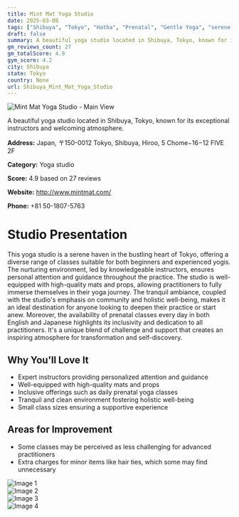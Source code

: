 ```yaml
---
title: Mint Mat Yoga Studio
date: 2025-03-08
tags: ["Shibuya", "Tokyo", "Hatha", "Prenatal", "Gentle Yoga", "serene atmosphere", "well-equipped", "Shibuya"]  
draft: false
summary: A beautiful yoga studio located in Shibuya, Tokyo, known for its exceptional instructors and welcoming atmosphere.
gm_reviews_count: 27
gm_totalScore: 4.9
gym_score: 4.2
city: Shibuya
state: Tokyo
country: None
url: Shibuya_Mint_Mat_Yoga_Studio
---
```


<div className="aspect-[16/9] relative my-8">
  <img 
    src="https://lh5.googleusercontent.com/p/AF1QipMUkCJ_bDRe12E5fasyFAjakKzhxsfDuRSbNexR=w1920-h1080-k-no"
    alt="Mint Mat Yoga Studio - Main View"
    className="object-cover absolute inset-0 w-full h-full rounded-lg"
  />
</div>

A beautiful yoga studio located in Shibuya, Tokyo, known for its exceptional instructors and welcoming atmosphere.

**Address:** Japan, 〒150-0012 Tokyo, Shibuya, Hiroo, 5 Chome−16−12 FIVE 2F

**Category:** Yoga studio

**Score:** 4.9 based on 27 reviews

**Website:** http://www.mintmat.com/

**Phone:** +81 50-1807-5763

# Studio Presentation

This yoga studio is a serene haven in the bustling heart of Tokyo, offering a diverse range of classes suitable for both beginners and experienced yogis. The nurturing environment, led by knowledgeable instructors, ensures personal attention and guidance throughout the practice. The studio is well-equipped with high-quality mats and props, allowing practitioners to fully immerse themselves in their yoga journey. The tranquil ambiance, coupled with the studio's emphasis on community and holistic well-being, makes it an ideal destination for anyone looking to deepen their practice or start anew. Moreover, the availability of prenatal classes every day in both English and Japanese highlights its inclusivity and dedication to all practitioners. It's a unique blend of challenge and support that creates an inspiring atmosphere for transformation and self-discovery.

## Why You'll Love It

- Expert instructors providing personalized attention and guidance
- Well-equipped with high-quality mats and props
- Inclusive offerings such as daily prenatal yoga classes
- Tranquil and clean environment fostering holistic well-being
- Small class sizes ensuring a supportive experience

## Areas for Improvement

- Some classes may be perceived as less challenging for advanced practitioners
- Extra charges for minor items like hair ties, which some may find unnecessary

<div className="grid grid-cols-1 xl:grid-cols-2 gap-4 my-8">
<div className="aspect-[4/3] relative"><img src="https://lh5.googleusercontent.com/p/AF1QipO2NSXI6B6FbqaL8Kt48XGK8Jt1DwD62giMnC4u=w1920-h1080-k-no" alt="Image 1" className="object-cover absolute inset-0 w-full h-full rounded-lg" /></div>
<div className="aspect-[4/3] relative"><img src="https://lh5.googleusercontent.com/p/AF1QipP6ZEHuUHYuYzsNIee5U0ZwN80TLsHeHo-Vk09o=w1920-h1080-k-no" alt="Image 2" className="object-cover absolute inset-0 w-full h-full rounded-lg" /></div>
<div className="aspect-[4/3] relative"><img src="https://lh5.googleusercontent.com/p/AF1QipNNuCdKi4_MV88NppslD5L_Q6-6Krqt5n38fLqe=w1920-h1080-k-no" alt="Image 3" className="object-cover absolute inset-0 w-full h-full rounded-lg" /></div>
<div className="aspect-[4/3] relative"><img src="https://lh5.googleusercontent.com/p/AF1QipNngNoVW7AEduYGDzKLFgyw8NKann1i2sylVBg4=w1920-h1080-k-no" alt="Image 4" className="object-cover absolute inset-0 w-full h-full rounded-lg" /></div>
</div>
